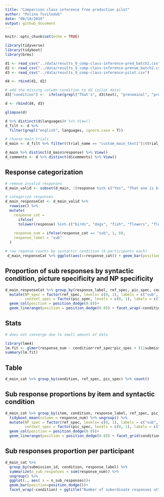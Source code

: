 ```yaml
--- 
title: "Comparison class inference free production pilot"
author: "Polina Tsvilodub"
date: "08/18/2019"
output: github_document
---
```

```r
knitr::opts_chunk$set(echo = TRUE)

```

``` r
library(tidyverse)
library(tidyboot)
library(brms)
```

``` r
d1 <- read_csv("../data/results_9_comp-class-inference-pred_batch2.csv")
d2 <- read_csv("../data/results_9_comp-class-inference-prenom_batch2.csv")
d3 <- read_csv("../data/results_9_comp-class-inference-pilot.csv")

d4 <- rbind(d1, d2)

# add the missing column condition to d3 (pilot data)
d3["condition"] <-  ifelse(grepl("That's", d3$text), "prenominal", "predicative")

d <- rbind(d4, d3)

glimpse(d)
```
``` r
d %>% distinct(d$languages)# %>% View()
d_filt <- d %>% 
  filter(grepl("english", languages, ignore.case = T))

# choose main trials 
d_main <- d_filt %>% filter((trial_name == "custom_main_text1")|(trial_name == "custom_main_text2")) %>% select(submission_id, trial_number, ref_spec, pic_spec, item, response, condition, context, text)

d_main %>% distinct(d_main$response) %>% View()
d_comments <- d %>% distinct(d$comments) %>% View()
```
## Response categorization
```r
# remove invalid responses 
d_main_valid <- subset(d_main, !(response %in% c("Yes", "That one is big", "That chihuahua is small", "That great dane is big", "those dogs are small", "the swordfish are big", "those eagles are big", "those dandelions are small", "that tree on the far left is big", "that pug on the left is small", "ones", "this is a little pug", "there is a little bonsai", "that's a big dog", "that sunflower is large", "that is a little bird", "that fish is large" ))) 

# categorize responses
d_main_responseCat <- d_main_valid %>%
  rowwise() %>%
  mutate(  
    response_cat =
      ifelse(
      tolower(response) %in% c("birds", "dogs", "fish", "flowers", "flower", "large dogs", "dogs in the line", "other birds in the group", "small dogs", "trees"), "basic", ifelse(tolower(response) %in% c("plant", "animal"), "super", "sub")),
    
    response_num = ifelse(response_cat == "sub", 1, 0),
    response_label = "sub"
  )

```

``` r
# raw reponse counts by syntactic condition (6 participants each)
 d_main_responseCat %>% ggplot(aes(x=response_cat)) + geom_bar(position=position_dodge()) + facet_wrap(~condition) 
```
## Proportion of sub responses by syntactic condition, picture specificity and NP specificity 
``` r
d_main_responseCat %>% group_by(response_label, ref_spec, pic_spec, condition) %>% tidyboot_mean(column = response_num) %>% ungroup() %>% 
  mutate(NP_spec = factor(ref_spec, levels= c(0, 1), labels = c("sub", "one")),
         context_spec = factor(pic_spec, levels = c(0, 1), labels = c("basic", "sub"))) %>% ggplot(aes(x=context_spec, fill= NP_spec, y = mean, ymin = ci_lower, ymax = ci_upper)) +
  geom_col(position = position_dodge(0.8))+
  geom_linerange(position = position_dodge(0.8)) + facet_wrap(~condition)
```

## Stats
``` r
# does not converge due to small amount of data

library(lme4)
lm.fit <- glmer(response_num ~ condition*ref_spec*pic_spec + (1|submission_id), data =d_main_cat, family = "binomial" )
summary(lm.fit)
```
## Table 
``` r
d_main_cat %>% group_by(condition, ref_spec, pic_spec) %>% count()

```
## Sub response proportions by item and syntactic condition
``` r
d_main_cat %>% group_by(item, condition, response_label, ref_spec, pic_spec) %>% 
  tidyboot_mean(column = response_num) %>% ungroup() %>% 
  mutate(NP_spec = factor(ref_spec, levels= c(0, 1), labels = c("sub", "one")),
         context_spec = factor(pic_spec, levels = c(0, 1), labels = c("basic", "sub"))) %>% ggplot(aes(x=context_spec, fill= NP_spec, y = mean, ymin = ci_lower, ymax = ci_upper)) +
  geom_col(position = position_dodge(0.8))+
  geom_linerange(position = position_dodge(0.8)) + facet_grid(condition~item)
```
## Sub responses proportion per participant
``` r
d_main_cat %>%
  group_by(submission_id, condition, response_label) %>%
  summarize(n_sub_responses = sum(response_num)) %>%
  ungroup() %>%
  ggplot(., aes( x = n_sub_responses))+
  geom_bar(position=position_dodge())+
  facet_wrap(~condition) + ggtitle("Number of subordinate responses uttered per participant in the 6 trials")
```
